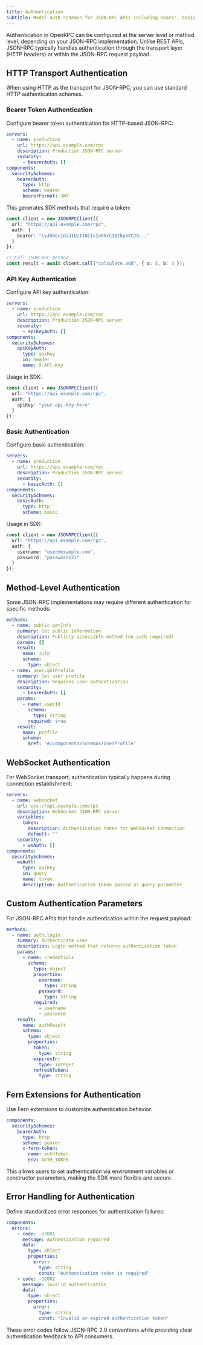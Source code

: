 ```yaml
---
title: Authentication
subtitle: Model auth schemes for JSON-RPC APIs including bearer, basic, and api key authentication
---
```


Authentication in OpenRPC can be configured at the server level or method level, depending on your JSON-RPC implementation. Unlike REST APIs, JSON-RPC typically handles authentication through the transport layer (HTTP headers) or within the JSON-RPC request payload.

## HTTP Transport Authentication

When using HTTP as the transport for JSON-RPC, you can use standard HTTP authentication schemes.

### Bearer Token Authentication

Configure bearer token authentication for HTTP-based JSON-RPC:

```yml title="openrpc.yml" {4-9}
servers:
  - name: production
    url: https://api.example.com/rpc
    description: Production JSON-RPC server
    security:
      - bearerAuth: []
components:
  securitySchemes:
    bearerAuth:
      type: http
      scheme: bearer
      bearerFormat: JWT
```

This generates SDK methods that require a token:

```typescript
const client = new JSONRPCClient({
  url: "https://api.example.com/rpc",
  auth: {
    bearer: "eyJhbGciOiJIUzI1NiIsInR5cCI6IkpXVCJ9..."
  }
});

// Call JSON-RPC method
const result = await client.call("calculate.add", { a: 5, b: 3 });
```

### API Key Authentication

Configure API key authentication:

```yml title="openrpc.yml" {4-9}
servers:
  - name: production
    url: https://api.example.com/rpc
    description: Production JSON-RPC server
    security:
      - apiKeyAuth: []
components:
  securitySchemes:
    apiKeyAuth:
      type: apiKey
      in: header
      name: X-API-Key
```

Usage in SDK:

```typescript
const client = new JSONRPCClient({
  url: "https://api.example.com/rpc",
  auth: {
    apiKey: "your-api-key-here"
  }
});
```

### Basic Authentication

Configure basic authentication:

```yml title="openrpc.yml" {4-9}
servers:
  - name: production
    url: https://api.example.com/rpc
    description: Production JSON-RPC server
    security:
      - basicAuth: []
components:
  securitySchemes:
    basicAuth:
      type: http
      scheme: basic
```

Usage in SDK:

```typescript
const client = new JSONRPCClient({
  url: "https://api.example.com/rpc",
  auth: {
    username: "user@example.com",
    password: "password123"
  }
});
```

## Method-Level Authentication

Some JSON-RPC implementations may require different authentication for specific methods:

```yml title="openrpc.yml" {6-7, 15-16}
methods:
  - name: public.getInfo
    summary: Get public information
    description: Publicly accessible method (no auth required)
    params: []
    result:
      name: info
      schema:
        type: object
  - name: user.getProfile
    summary: Get user profile
    description: Requires user authentication
    security:
      - bearerAuth: []
    params:
      - name: userId
        schema:
          type: string
        required: true
    result:
      name: profile
      schema:
        $ref: '#/components/schemas/UserProfile'
```

## WebSocket Authentication

For WebSocket transport, authentication typically happens during connection establishment:

```yml title="openrpc.yml" {4-8}
servers:
  - name: websocket
    url: wss://api.example.com/rpc
    description: WebSocket JSON-RPC server
    variables:
      token:
        description: Authentication token for WebSocket connection
        default: ""
    security:
      - wsAuth: []
components:
  securitySchemes:
    wsAuth:
      type: apiKey
      in: query
      name: token
      description: Authentication token passed as query parameter
```

## Custom Authentication Parameters

For JSON-RPC APIs that handle authentication within the request payload:

```yml title="openrpc.yml" {8-16}
methods:
  - name: auth.login
    summary: Authenticate user
    description: Login method that returns authentication token
    params:
      - name: credentials
        schema:
          type: object
          properties:
            username:
              type: string
            password:
              type: string
          required:
            - username
            - password
    result:
      name: authResult
      schema:
        type: object
        properties:
          token:
            type: string
          expiresIn:
            type: integer
          refreshToken:
            type: string
```

## Fern Extensions for Authentication

Use Fern extensions to customize authentication behavior:

```yml title="openrpc.yml" {5-8}
components:
  securitySchemes:
    bearerAuth:
      type: http
      scheme: bearer
      x-fern-token:
        name: authToken
        env: AUTH_TOKEN
```

This allows users to set authentication via environment variables or constructor parameters, making the SDK more flexible and secure.

## Error Handling for Authentication

Define standardized error responses for authentication failures:

```yml title="openrpc.yml" {2-12}
components:
  errors:
    - code: -32001
      message: Authentication required
      data:
        type: object
        properties:
          error:
            type: string
            const: "Authentication token is required"
    - code: -32002
      message: Invalid authentication
      data:
        type: object
        properties:
          error:
            type: string
            const: "Invalid or expired authentication token"
```

These error codes follow JSON-RPC 2.0 conventions while providing clear authentication feedback to API consumers. 